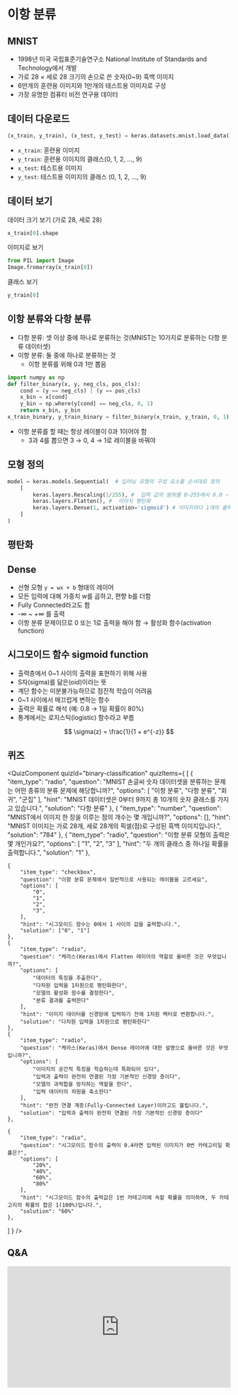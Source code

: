 # 이항 분류

## MNIST
*   1998년 미국 국립표준기술연구소 National Institute of Standards and Technology에서 개발
*   가로 28 × 세로 28 크기의 손으로 쓴 숫자(0~9) 흑백 이미지
*   6만개의 훈련용 이미지와 1만개의 테스트용 이미지로 구성
*   가장 유명한 컴퓨터 비전 연구용 데이터

## 데이터 다운로드
```python
(x_train, y_train), (x_test, y_test) = keras.datasets.mnist.load_data()
```

- `x_train`: 훈련용 이미지
- `y_train`: 훈련용 이미지의 클래스(0, 1, 2, …, 9)
- `x_test`: 테스트용 이미지
- `y_test`: 테스트용 이미지의 클래스 (0, 1, 2, …, 9)


## 데이터 보기
데이터 크기 보기 (가로 28, 세로 28)
```python
x_train[0].shape
```

이미지로 보기
```python
from PIL import Image
Image.fromarray(x_train[0])
```

클래스 보기
```python
y_train[0]

```

## 이항 분류와 다항 분류
*   다항 분류: 셋 이상 중에 하나로 분류하는 것(MNIST는 10가지로 분류하는 다항 분류 데이터셋)
*   이항 분류: 둘 중에 하나로 분류하는 것
    *   이항 분류를 위해 0과 1만 뽑음

```python
import numpy as np
def filter_binary(x, y, neg_cls, pos_cls):
    cond = (y == neg_cls) | (y == pos_cls)
    x_bin = x[cond]
    y_bin = np.where(y[cond] == neg_cls, 0, 1)
    return x_bin, y_bin
x_train_binary, y_train_binary = filter_binary(x_train, y_train, 0, 1)
```
*   이항 분류를 할 때는 항상 레이블이 0과 1이어야 함
    *   3과 4를 뽑으면 3 → 0, 4 → 1로 레이블을 바꿔야


## 모형 정의
```python
model = keras.models.Sequential(  # 딥러닝 모형의 구성 요소를 순서대로 정의
    [
        keras.layers.Rescaling(1/255), #  입력 값의 범위를 0~255에서 0.0 ~ 1.0으로
        keras.layers.Flatten(), #  이미지 평탄화
        keras.layers.Dense(1, activation='sigmoid') # 이미지마다 1개의 출력
    ]
)
```

## 평탄화

## Dense
*   선형 모형 `y = wx + b` 형태의 레이어
*   모든 입력에 대해 가중치 w를 곱하고, 편향 b를 더함
*   Fully Connected라고도 함
*   -∞ ~ +∞ 를 출력
*   이항 분류 문제이므로 0 또는 1로 출력을 해야 함 → 활성화 함수(activation function)


## 시그모이드 함수 sigmoid function
*   출력층에서 0~1 사이의 출력을 표현하기 위해 사용
*   S자(sigma)를 닮은(oid)이라는 뜻
*   계단 함수는 미분불가능하므로 점진적 학습이 어려움
*   0~1 사이에서 매끄럽게 변하는 함수
*   출력은 확률로 해석 (예: 0.8 → 1일 확률이 80%)
*   통계에서는 로지스틱(logistic) 함수라고 부름

$$
\sigma(z) = \frac{1}{1 + e^{-z}}
$$    


## 퀴즈


<QuizComponent quizId="binary-classification" quizItems={
[
    {
        "item_type": "radio",
        "question": "MNIST 손글씨 숫자 데이터셋을 분류하는 문제는 어떤 종류의 분류 문제에 해당합니까?",
        "options": [
            "이항 분류",
            "다항 분류",
            "회귀",
            "군집"
        ],
        "hint": "MNIST 데이터셋은 0부터 9까지 총 10개의 숫자 클래스를 가지고 있습니다.",
        "solution": "다항 분류"
    },
    {
        "item_type": "number",
        "question": "MNIST에서 이미지 한 장을 이루는 점의 개수는 몇 개입니까?",
        "options": [],
        "hint": "MNIST 이미지는 가로 28개, 세로 28개의 픽셀(점)로 구성된 흑백 이미지입니다.",
        "solution": "784"
    },
    {
        "item_type": "radio",
        "question": "이항 분류 모형의 출력은 몇 개인가요?",
        "options": [
            "1",
            "2",
            "3"
        ],
        "hint": "두 개의 클래스 중 하나일 확률을 출력합니다.",
        "solution": "1"
    },

    {
        "item_type": "checkbox",
        "question": "이항 분류 문제에서 일반적으로 사용되는 레이블을 고르세요",
        "options": [
            "0",
            "1",
            "2",
            "3",
        ],
        "hint": "시그모이드 함수는 0에서 1 사이의 값을 출력합니다.",
        "solution": ["0", "1"]
    },
    {
        "item_type": "radio",
        "question": "케라스(Keras)에서 Flatten 레이어의 역할로 올바른 것은 무엇입니까?",
        "options": [
            "데이터의 특징을 추출한다",
            "다차원 입력을 1차원으로 평탄화한다",
            "모델의 활성화 함수를 결정한다",
            "분류 결과를 출력한다"
        ],
        "hint": "이미지 데이터를 신경망에 입력하기 전에 1차원 벡터로 변환합니다.",
        "solution": "다차원 입력을 1차원으로 평탄화한다"
    },
    {
        "item_type": "radio",
        "question": "케라스(Keras)에서 Dense 레이어에 대한 설명으로 올바른 것은 무엇입니까?",
        "options": [
            "이미지의 공간적 특징을 학습하는데 특화되어 있다",
            "입력과 출력이 완전히 연결된 가장 기본적인 신경망 층이다",
            "모델의 과적합을 방지하는 역할을 한다",
            "입력 데이터의 차원을 축소한다"
        ],
        "hint": "완전 연결 계층(Fully-Connected Layer)이라고도 불립니다.",
        "solution": "입력과 출력이 완전히 연결된 가장 기본적인 신경망 층이다"
    },
    
    {
        "item_type": "radio",
        "question": "시그모이드 함수의 출력이 0.4라면 입력된 이미지가 0번 카테고리일 확률은?",
        "options": [
            "20%",
            "40%",
            "60%",
            "80%"
        ],
        "hint": "시그모이드 함수의 출력값은 1번 카테고리에 속할 확률을 의미하며, 두 카테고리의 확률의 합은 1(100%)입니다.",
        "solution": "60%"
    },
]
} />


## Q&A
<iframe src="https://tally.so/embed/wbOOKg?alignLeft=1&hideTitle=1&transparentBackground=1&dynamicHeight=0" loading="lazy" width="100%" height="274" frameborder="0" marginheight="0" marginwidth="0" title="Q&A"></iframe>